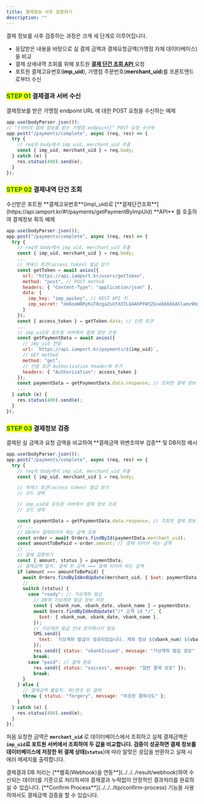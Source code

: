 ```yaml
---
title: 결제정보 사후 검증하기
description: ""
---
```



결제 정보를 사후 검증하는 과정은 크게 세 단계로 이루어집니다.

- 응답받은 내용을 바탕으로 실 결제 금액과 결제요청금액(가맹점 자체 데이터베이스)을 비교
- 결제 상세내역 조회를 위해 포트원 [**결제 단건 조회 API** ](https://developers.portone.io/api/rest-v1/payment#get%20%2Fpayments%2F%7Bimp_uid%7D)요청
- 포트원 결제고유번호(**imp_uid**), 가맹점 주문번호(**merchant_uid**)를 프론트엔드로부터 수신

### <mark style="color:green;">**STEP 01**</mark> 결제결과 서버 수신

<Tabs>
<Tab title="Node.js">
결제정보를 받은 가맹점 endpoint URL 에 대한 POST 요청을 수신하는 예제

```javascript
app.use(bodyParser.json());
// "{서버의 결제 정보를 받는 가맹점 endpoint}" POST 요청 수신부
app.post("/payments/complete", async (req, res) => {
  try {
    // req의 body에서 imp_uid, merchant_uid 추출
    const { imp_uid, merchant_uid } = req.body;
  } catch (e) {
    res.status(400).send(e);
  }
});
```

</Tab>
</Tabs>

### <mark style="color:green;">**STEP 02**</mark> 결제내역 단건 조회

<Tabs>
<Tab title="Node.js">
수신받은 포트원 **결제고유번호**(imp\_uid)로 [**결제단건조회**](https://api.iamport.kr/#!/payments/getPaymentByImpUid) **API** 를 호출하여 결제정보 획득 예제

```javascript
app.use(bodyParser.json());
app.post("/payments/complete", async (req, res) => {
  try {
    // req의 body에서 imp_uid, merchant_uid 추출
    const { imp_uid, merchant_uid } = req.body;
    ...
    // 액세스 토큰(access token) 발급 받기
    const getToken = await axios({
      url: "https://api.iamport.kr/users/getToken",
      method: "post", // POST method
      headers: { "Content-Type": "application/json" },
      data: {
        imp_key: "imp_apikey", // REST API 키
        imp_secret: "ekKoeW8RyKuT0zgaZsUtXXTLQ4AhPFW3ZGseDA6bkA5lamv9OqDMnxyeB9wqOsuO9W3Mx9YSJ4dTqJ3f" // REST API Secret
      }
    });
    const { access_token } = getToken.data; // 인증 토큰
    ...
    // imp_uid로 포트원 서버에서 결제 정보 조회
    const getPaymentData = await axios({
      // imp_uid 전달
      url: `https://api.iamport.kr/payments/${imp_uid}`,
      // GET method
      method: "get",
      // 인증 토큰 Authorization header에 추가
      headers: { "Authorization": access_token }
    });
    const paymentData = getPaymentData.data.response; // 조회한 결제 정보
    ...
  } catch (e) {
    res.status(400).send(e);
  }
});
```

</Tab>
</Tabs>

### <mark style="color:green;">**STEP 03**</mark> 결제정보 검증

<Tabs>
<Tab title="Node.js">
결제된 실 금액과 요청 금액을 비교하여 **결제금액 위변조여부 검증** 및 DB저장 예시

```javascript
app.use(bodyParser.json());
app.post("/payments/complete", async (req, res) => {
  try {
    // req의 body에서 imp_uid, merchant_uid 추출
    const { imp_uid, merchant_uid } = req.body;

    // 액세스 토큰(access token) 발급 받기
    // 코드 생략

    // imp_uid로 포트원 서버에서 결제 정보 조회
    // 코드 생략

    const paymentData = getPaymentData.data.response; // 조회한 결제 정보
    // ...
    // DB에서 결제되어야 하는 금액 조회
    const order = await Orders.findById(paymentData.merchant_uid);
    const amountToBePaid = order.amount; // 결제 되어야 하는 금액
    // ...
    // 결제 검증하기
    const { amount, status } = paymentData;
    // 결제금액 일치. 결제 된 금액 === 결제 되어야 하는 금액
    if (amount === amountToBePaid) {
      await Orders.findByIdAndUpdate(merchant_uid, { $set: paymentData }); // DB에 결제 정보 저장
      // ...
      switch (status) {
        case "ready": // 가상계좌 발급
          // DB에 가상계좌 발급 정보 저장
          const { vbank_num, vbank_date, vbank_name } = paymentData;
          await Users.findByIdAndUpdate("/* 고객 id */", {
            $set: { vbank_num, vbank_date, vbank_name },
          });
          // 가상계좌 발급 안내 문자메시지 발송
          SMS.send({
            text: `가상계좌 발급이 성공되었습니다. 계좌 정보 ${vbank_num} ${vbank_date} ${vbank_name}`,
          });
          res.send({ status: "vbankIssued", message: "가상계좌 발급 성공" });
          break;
        case "paid": // 결제 완료
          res.send({ status: "success", message: "일반 결제 성공" });
          break;
      }
    } else {
      // 결제금액 불일치. 위/변조 된 결제
      throw { status: "forgery", message: "위조된 결제시도" };
    }
  } catch (e) {
    res.status(400).send(e);
  }
});
```

</Tab>
</Tabs>

처음 요청한 금액은 **`merchant_uid`** 로 데이터베이스에서 조회하고 실제 결제금액은 **`imp_uid`로 포트원 서버에서 조회하여 두 값을 비교합니다. 검증이 성공하면 결제 정보를 데이터베이스에 저장한 뒤 결제 상태(`status`**)에 따라 알맞은 응답을 반환하고 실패 시 에러 메세지를 출력합니다.

<Hint style="danger">
결제결과 DB 처리는 [**웹훅(Webhook)을 연동**](../../../result/webhook)하여 수신되는 데이터를 기준으로 처리하셔야 결제결과 누락없이 안정적인 결과처리를 완료하실 수 있습니다.

</Hint>

<Hint style="info">
[**Confirm Process**](../../../tip/confirm-process) 기능을 사용하여서도 결제금액 검증을 할 수 있습니다.

</Hint>
